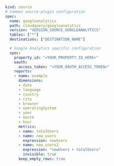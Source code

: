 ```yaml copy
kind: source
# Common source-plugin configuration
spec:
  name: googleanalytics
  path: cloudquery/googleanalytics
  version: "VERSION_SOURCE_GOOGLEANALYTICS"
  tables: ["*"]
  destinations: ["DESTINATION_NAME"]

  # Google Analytics specific configuration
  spec:
    property_id: "<YOUR_PROPERTY_ID_HERE>"
    oauth:
      access_token: "<YOUR_OAUTH_ACCESS_TOKEN>"
    reports:
    - name: example
      dimensions:
      - date
      - language
      - country
      - city
      - browser
      - operatingSystem
      - year
      - month
      - hour
      metrics:
      - name: totalUsers
      - name: new_users
        expression: newUsers
      - name: new_users2
        expression: "newUsers + totalUsers"
        invisible: true
      keep_empty_rows: true
```
